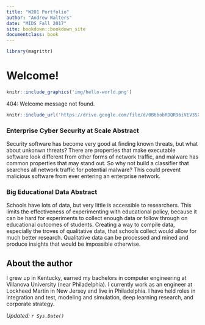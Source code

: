 ```yaml
---
title: "W201 Portfolio"
author: "Andrew Walters"
date: "MIDS Fall 2017"
site: bookdown::bookdown_site
documentclass: book
---
```


<!-- This won't be displayed but it will initialize your R session. Add any R libraries you need here. -->
```r
library(magrittr)
```

# Welcome!

<!-- You can include images saved within your repo... -->
```r
knitr::include_graphics('img/hello-world.png')
```

404: Welcome message not found.

<!-- Below this line is just examples of how you can embed video from Google Drive. First you have to enable sharing, then just get the object ID which is that long string between d/ and /preview and will also be appended to any sharing link you generate for your video. -->
<p>
```r
knitr::include_url('https://drive.google.com/file/d/0B6bobRDQR96iVEV3SXJJal9CczQ/preview')
```

### Enterprise Cyber Security at Scale Abstract

Security software has become very good at finding known threats, but what about unkonwn threats? There are properties that make executable software look different from other forms of network traffic, and malware has common properties that may stand out. So why not build a classifier that searches all network traffic for potential malware? This could prevent malicious software from ever entering an enterprise network.

### Big Educational Data Abstract

Schools have lots of data, but very little is accessible to researchers. This limits the effectiveness of experimenting with educational policy, because it can be hard for experiments to collect enough data or follow through on educational outcomes of students. Creating a way to compile data, especially the troves of qualitative data, that schools collect would allow for much better research. Qualitative data can be processed and mined and produce insights that would be impossible otherwise.

## About the author

I grew up in Kentucky, earned my bachelors in computer engineering at Villanova University (near Philadelphia). I currently work as an engineer at Lockheed Martin in New Jersey and live in Philadelphia. I have held roles in integration and test, modeling and simulation, deep learning research, and corporate strategy.

*Updated: `r Sys.Date()`*
